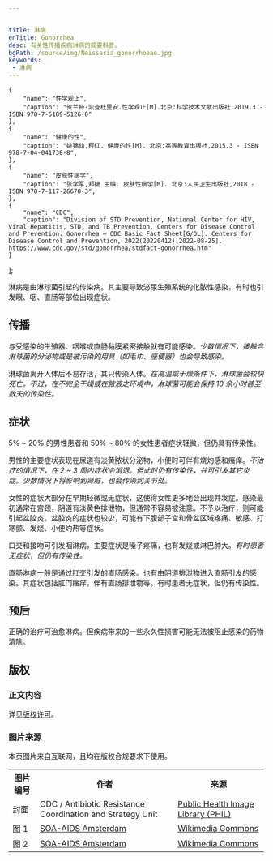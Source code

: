 ```yaml
---


title: 淋病
enTitle: Gonorrhea
desc: 有关性传播疾病淋病的简要科普。
bgPath: /source/img/Neisseria_gonorrhoeae.jpg
keywords: 
 - 淋病
---
```



    {
        "name": "性学观止",
        "caption": "贺兰特·凯查杜里安.性学观止[M].北京:科学技术文献出版社,2019.3 - ISBN 978-7-5189-5126-0"
    },
    {
        "name": "健康的性",
        "caption": "姚锦仙,程红. 健康的性[M]. 北京:高等教育出版社,2015.3 - ISBN 978-7-04-041738-8",
    },
    {
        "name": "皮肤性病学",
        "caption": "张学军,郑捷 主编. 皮肤性病学[M]. 北京:人民卫生出版社,2018 - ISBN 978-7-117-26670-3",
    },
    {
        "name": "CDC",
        "caption": "Division of STD Prevention, National Center for HIV, Viral Hepatitis, STD, and TB Prevention, Centers for Disease Control and Prevention. Gonorrhea – CDC Basic Fact Sheet[G/OL]. Centers for Disease Control and Prevention, 2022(20220412)[2022-08-25]. https://www.cdc.gov/std/gonorrhea/stdfact-gonorrhea.htm"
    }
];

淋病是由淋球菌引起的传染病。其主要导致泌尿生殖系统的化脓性感染，有时也引发眼、咽、直肠等部位出现症状。<Cite citeName='性学观止' citeList={citeList}/><Cite citeName='皮肤性病学' citeList={citeList}/>

传播
--

与受感染的生殖器、咽喉或直肠黏膜紧密接触就有可能感染。<Cite citeName='性学观止' citeList={citeList}/>少数情况下，接触含淋球菌的分泌物或是被污染的用具（如毛巾、座便器）也会导致感染。<Cite citeName='健康的性' citeList={citeList}/><Cite citeName='皮肤性病学' citeList={citeList}/>

淋球菌离开人体后不易存活，其只传染人体。<Cite citeName='性学观止' citeList={citeList}/>在高温或干燥条件下，淋球菌会较快死亡。不过，在不完全干燥或在脓液之环境中，淋球菌可能会保持 10 余小时甚至数天的传染性。<Cite citeName='皮肤性病学' citeList={citeList}/>

症状
--

5% ~ 20% 的男性患者和 50% ~ 80% 的女性患者症状轻微，但仍具有传染性。

男性的主要症状表现在尿道有淡黄脓状分泌物，小便时可伴有烧灼感和瘙痒。<Cite citeName='性学观止' citeList={citeList}/>不治疗的情况下，在 2 ~ 3 周内症状会消退。<Cite citeName='健康的性' citeList={citeList}/>但此时仍有传染性，并可引发其它炎症。少数情况下将影响到肾脏，也会传染到关节处。<Cite citeName='性学观止' citeList={citeList}/>

女性的症状大部分在早期轻微或无症状，这使得女性更多地会出现并发症。感染最初通常在宫颈，阴道有淡黄色排泄物，但通常不容易被注意。不予以治疗，则可能引起盆腔炎。盆腔炎的症状也较少，可能有下腹部子宫和骨盆区域疼痛、敏感、打寒颤、发烧、小便灼热等症状。<Cite citeName='性学观止' citeList={citeList}/><Cite citeName='健康的性' citeList={citeList}/><Cite citeName='CDC' citeList={citeList}/>

<div class="row show">
<div class="col-md-6 img-box">
    <Picture contentWarning src={GonorroeMale} alt="图 1，淋病导致的男性尿道出现脓状分泌物，这些排泄物从尿道口排出。" caption="图 1 淋病导致的男性尿道出现脓状排泄物" />
</div>
<div class="col-md-6 img-box">
    <Picture contentWarning src={GonorroeFemale} alt="图 2，淋病导致的女性阴部出现排泄物，在该图片里，这些排泄物分布在外生殖器上。" caption="图 2 淋病导致的女性阴部排泄物" />
</div>
</div>

口交和接吻可引发咽淋病，主要症状是嗓子疼痛，也有发烧或淋巴肿大。<Cite citeName='性学观止' citeList={citeList}/>有时患者无症状，但仍有传染性。

直肠淋病一般是通过肛交引发的直肠感染。也有由阴道排泄物进入直肠引发的感染。其症状包括肛门瘙痒，伴有直肠排泄物等。有时患者无症状，但仍有传染性。<Cite citeName='性学观止' citeList={citeList}/><Cite citeName='CDC' citeList={citeList}/>

预后
--

正确的治疗可治愈淋病。但疾病带来的一些永久性损害可能无法被阻止感染的药物清除。<Cite citeName='CDC' citeList={citeList}/>

<End />
<ReferList citeList={citeList}/>
<h2>版权</h2>
<h3 class="mt-4 mb-3">正文内容</h3>
<p>详见<a href="/general/copyright">版权许可</a>。</p>
<h3 class="mt-4 mb-3">图片来源</h3>
<p>本页图片来自互联网，且均在版权合规要求下使用。</p>
<table class="table table-bordered" style="overflow:auto">
  <tbody>
    <tr>
      <th>图片编号</th>
      <th>作者</th>
      <th>来源</th>
    </tr>
    <tr>
      <td>封面</td>
      <td>CDC / Antibiotic Resistance Coordination and Strategy Unit</td>
      <td><a target="_blank" href="https://phil.cdc.gov/Details.aspx?pid=23244">Public Health Image Library (PHIL)</a></td>
    </tr>
    <tr>
      <td>图 1</td>
      <td><a target="_blank" href="http://www.aidsfonds.nl/">SOA-AIDS Amsterdam</a></td>
      <td><a target="_blank" href="https://commons.wikimedia.org/wiki/File:SOA-gonorroe-male.jpg">Wikimedia Commons</a></td>
    </tr>
    <tr>
      <td>图 2</td>
      <td><a target="_blank" href="http://www.aidsfonds.nl/">SOA-AIDS Amsterdam</a></td>
      <td><a target="_blank" href="https://commons.wikimedia.org/wiki/File:SOA-gonorroe-female.jpg">Wikimedia Commons</a></td>
    </tr>
  </tbody>
</table>
<script src="/script/cw.js"></script>